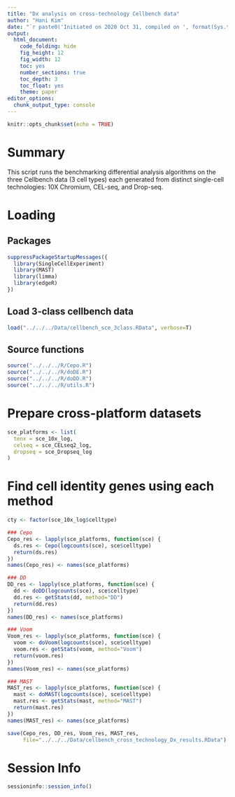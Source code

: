 ```yaml
---
title: "Dx analysis on cross-technology Cellbench data"
author: "Hani Kim"
date: "`r paste0('Initiated on 2020 Oct 31, compiled on ', format(Sys.time(), '%Y %b %d'))`"
output:
  html_document:
    code_folding: hide
    fig_height: 12
    fig_width: 12
    toc: yes
    number_sections: true
    toc_depth: 3
    toc_float: yes
    theme: paper
editor_options: 
  chunk_output_type: console
---
```


```r
knitr::opts_chunk$set(echo = TRUE)
```

# Summary
This script runs the benchmarking differential analysis algorithms on the three Cellbench data (3 cell types) each generated from distinct single-cell technologies: 10X Chromium, CEL-seq, and Drop-seq. 

# Loading 

## Packages
```r
suppressPackageStartupMessages({
  library(SingleCellExperiment)
  library(MAST)
  library(limma)
  library(edgeR)
})
```

## Load 3-class cellbench data
```r
load("../../../Data/cellbench_sce_3class.RData", verbose=T)
```

## Source functions
```r
source("../../../R/Cepo.R") 
source("../../../R/doDE.R")
source("../../../R/doDD.R")
source("../../../R/utils.R")
```

# Prepare cross-platform datasets
```r
sce_platforms <- list(
  tenx = sce_10x_log,
  celseq = sce_CELseq2_log,
  dropseq = sce_Dropseq_log
)
```

# Find cell identity genes using each method
```r
cty <- factor(sce_10x_log$celltype)

### Cepo
Cepo_res <- lapply(sce_platforms, function(sce) {
  ds.res <- Cepo(logcounts(sce), sce$celltype)
  return(ds.res)
})
names(Cepo_res) <- names(sce_platforms)

### DD
DD_res <- lapply(sce_platforms, function(sce) {
  dd <- doDD(logcounts(sce), sce$celltype)
  dd.res <- getStats(dd, method="DD")
  return(dd.res)
})
names(DD_res) <- names(sce_platforms)

### Voom
Voom_res <- lapply(sce_platforms, function(sce) {
  voom <- doVoom(logcounts(sce), sce$celltype)
  voom.res <- getStats(voom, method="Voom")
  return(voom.res)
})
names(Voom_res) <- names(sce_platforms)

### MAST
MAST_res <- lapply(sce_platforms, function(sce) {
  mast <- doMAST(logcounts(sce), sce$celltype)
  mast.res <- getStats(mast, method="MAST")
  return(mast.res)
})
names(MAST_res) <- names(sce_platforms)

save(Cepo_res, DD_res, Voom_res, MAST_res, 
     file="../../../Data/cellbench_cross_technology_Dx_results.RData")
```

# Session Info
```r
sessioninfo::session_info()
```

